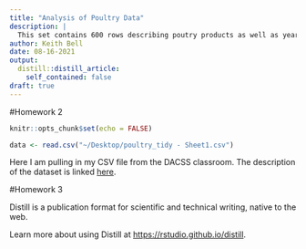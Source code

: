 ```yaml
---
title: "Analysis of Poultry Data"
description: |
  This set contains 600 rows describing poutry products as well as year, month and price. Given this data, we can analyze the change in market price for various cuts of poultry between the years 2004 and 2013. Over the course of a decade, the price of poutlry increases over a dollar. 
author: Keith Bell
date: 08-16-2021
output:
  distill::distill_article:
    self_contained: false
draft: true
---
```


#Homework 2
```r
knitr::opts_chunk$set(echo = FALSE)
```

```r
data <- read.csv("~/Desktop/poultry_tidy - Sheet1.csv")
```
Here I am pulling in my CSV file from the DACSS classroom. The description of the dataset is linked [here](https://classroom.google.com/u/1/w/MzcxNTE5NjczMDky/tc/Mzc3NDkwNTc5NzU4).

#Homework 3 

Distill is a publication format for scientific and technical writing, native to the web.

Learn more about using Distill at <https://rstudio.github.io/distill>.


